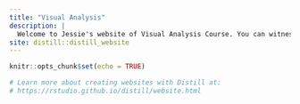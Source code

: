 ```yaml
---
title: "Visual Analysis"
description: |
  Welcome to Jessie's website of Visual Analysis Course. You can witness how Jessie's growing up in the field of data visualization with all assignments of this course here. I hope you enjoy it!
site: distill::distill_website
---
```


```r
knitr::opts_chunk$set(echo = TRUE)

# Learn more about creating websites with Distill at:
# https://rstudio.github.io/distill/website.html

```

